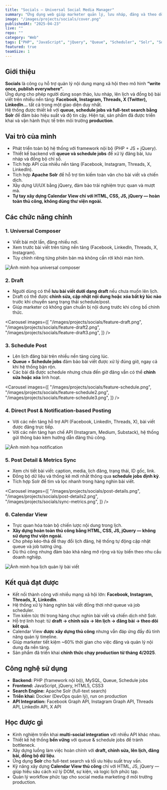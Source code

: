 ```yaml
---
title: "Socials – Universal Social Media Manager"
summary: "Ứng dụng web giúp marketer quản lý, lưu nháp, đăng và theo dõi bài viết trên nhiều nền tảng mạng xã hội trong một nơi duy nhất."
image: "/images/projects/socials/cover.png"
publishedAt: "2025-04-23"
live: ""
repo: ""
category: "Web"
tags: ["PHP", "JavaScript", "jQuery", "Queue", "Scheduler", "Solr", "Social Media API", "Custom Calendar"]
featured: true
teamSize: 1
---
```


## Giới thiệu

**Socials** là công cụ hỗ trợ quản lý nội dung mạng xã hội theo mô hình **“write once, publish everywhere”**.  
Ứng dụng cho phép người dùng soạn thảo, lưu nháp, lên lịch và đồng bộ bài viết trên nhiều nền tảng: **Facebook, Instagram, Threads, X (Twitter), LinkedIn…** tất cả trong một giao diện duy nhất.  
Hệ thống được thiết kế với **queue, schedule jobs và full-text search bằng Solr** để đảm bảo hiệu suất và độ tin cậy. Hiện tại, sản phẩm đã được triển khai và vận hành thực tế trên môi trường **production**.

## Vai trò của mình

- Phát triển toàn bộ hệ thống với framework nội bộ (PHP + JS + jQuery).  
- Thiết kế backend với **queue và schedule jobs** để xử lý đăng bài, lưu nháp và đồng bộ chỉ số.  
- Tích hợp API của nhiều nền tảng (Facebook, Instagram, Threads, X, LinkedIn).  
- Tích hợp **Apache Solr** để hỗ trợ tìm kiếm toàn văn cho bài viết và chiến dịch.  
- Xây dựng UI/UX bằng jQuery, đảm bảo trải nghiệm trực quan và mượt mà.  
- **Tự tay xây dựng Calendar View chỉ với HTML, CSS, JS, jQuery — hoàn toàn thủ công, không dùng thư viện ngoài.**

## Các chức năng chính

### 1. Universal Composer
- Viết bài một lần, đăng nhiều nơi.  
- Xem trước bài viết trên từng nền tảng (Facebook, LinkedIn, Threads, X, Instagram).  
- Tùy chỉnh riêng từng phiên bản mà không cần rời khỏi màn hình.

<Image
  src="/images/projects/socials/feature-composer.png"
  alt="Ảnh minh họa universal composer"
  width={1919}
  height={1079}
/>

### 2. Draft
- Người dùng có thể **lưu bài viết dưới dạng draft** nếu chưa muốn lên lịch.  
- Draft có thể được **chỉnh sửa, cập nhật nội dung hoặc xóa bất kỳ lúc nào** trước khi chuyển sang trạng thái schedule/post.  
- Giúp marketer có không gian chuẩn bị nội dung trước khi công bố chính thức.  

<Carousel
  images={[
    "/images/projects/socials/feature-draft.png",
    "/images/projects/socials/feature-draft2.png",
    "/images/projects/socials/feature-draft3.png",
  ]}
/>

### 3. Schedule Post
- Lên lịch đăng bài trên nhiều nền tảng cùng lúc.  
- **Queue + Schedule jobs** đảm bảo bài viết được xử lý đúng giờ, ngay cả khi hệ thống bận rộn.  
- Các bài đã được schedule nhưng chưa đến giờ đăng vẫn có thể **chỉnh sửa hoặc xóa** linh hoạt.  

<Carousel
  images={[
    "/images/projects/socials/feature-schedule.png",
    "/images/projects/socials/feature-schedule2.png",
    "/images/projects/socials/feature-schedule3.png",
  ]}
/>


### 4. Direct Post & Notification-based Posting
- Với các nền tảng hỗ trợ API (Facebook, LinkedIn, Threads, X), bài viết được đăng trực tiếp.  
- Với các nền tảng hạn chế API (Instagram, Medium, Substack), hệ thống gửi thông báo kèm hướng dẫn đăng thủ công.  

<Image
  src="/images/projects/socials/feature-notification.png"
  alt="Ảnh minh họa notification"
  width={462}
  height={1000}
  className="w-4/12"
/>

### 5. Post Detail & Metrics Sync
- Xem chi tiết bài viết: caption, media, lịch đăng, trạng thái, ID gốc, link.  
- Đồng bộ dữ liệu và thống kê mới nhất thông qua **schedule jobs định kỳ**.  
- Tích hợp Solr để tìm và lọc nhanh trong hàng nghìn bài viết.

<Carousel
  images={[
    "/images/projects/socials/post-details.png",
    "/images/projects/socials/post-details2.png",
    "/images/projects/socials/sync-metrics.png",
  ]}
/>

### 6. Calendar View
- Trực quan hóa toàn bộ chiến lược nội dung trong lịch.  
- **Xây dựng hoàn toàn thủ công bằng HTML, CSS, JS, jQuery — không sử dụng thư viện ngoài.**  
- Cho phép kéo-thả để thay đổi lịch đăng, hệ thống tự động cập nhật queue và job tương ứng.  
- Dù thủ công nhưng đảm bảo khả năng mở rộng và tùy biến theo nhu cầu doanh nghiệp.

<Image
  src="/images/projects/socials/feature-calendar.png"
  alt="Ảnh minh họa lịch quản lý bài viết"
  width={1919}
  height={1078}
/>

## Kết quả đạt được

- Kết nối thành công với nhiều mạng xã hội lớn: **Facebook, Instagram, Threads, X, LinkedIn**.  
- Hệ thống xử lý hàng nghìn bài viết đồng thời nhờ queue và job scheduler.  
- Tìm kiếm tức thì trong hàng chục nghìn bài viết và chiến dịch nhờ Solr.  
- Hỗ trợ linh hoạt: từ **draft → chỉnh sửa → lên lịch → đăng bài → theo dõi kết quả**.  
- Calendar View **được xây dựng thủ công** nhưng vẫn đáp ứng đầy đủ tính năng quản lý timeline.  
- Giúp marketer tiết kiệm ~60% thời gian cho việc đăng và quản lý nội dung đa nền tảng.  
- Sản phẩm đã triển khai **chính thức chạy production từ tháng 4/2025**.

## Công nghệ sử dụng

- **Backend:** PHP (framework nội bộ), MySQL, Queue, Schedule jobs  
- **Frontend:** JavaScript, jQuery, HTML5, CSS3  
- **Search Engine:** Apache Solr (full-text search)  
- **Triển khai:** Docker (DevOps quản lý), run on production  
- **API Integration:** Facebook Graph API, Instagram Graph API, Threads API, LinkedIn API, X API  

## Học được gì

- Kinh nghiệm triển khai **multi-social integration** với nhiều API khác nhau.  
- Thiết kế hệ thống **bền vững** với queue & schedule jobs để tránh bottleneck.  
- Xây dựng luồng làm việc hoàn chỉnh với **draft, chỉnh sửa, lên lịch, đăng bài, đồng bộ dữ liệu**.  
- Ứng dụng **Solr** cho full-text search và tối ưu hiệu suất truy vấn.  
- Kỹ năng xây dựng **Calendar View thủ công** chỉ với HTML, JS, jQuery — giúp hiểu sâu cách xử lý DOM, sự kiện, và logic lịch phức tạp.  
- Quản lý workflow phức tạp cho social media marketing ở môi trường production.
